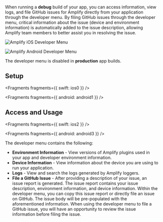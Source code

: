 When running a **debug** build of your app, you can access information, view logs, and file GitHub issues for Amplify directly from your application through the developer menu. By filing GitHub issues through the developer menu, critical information about the issue (device and environment information) is automatically added to the issue description, allowing Amplify team members to better assist you in resolving the issue.

<FilterContent platform="ios">

![Amplify iOS Developer Menu](/images/debugging/iosDevMenu.png)

</FilterContent>

<FilterContent platform="android">

![Amplify Android Developer Menu](/images/debugging/androidDevMenu.png)

</FilterContent>

<Callout warning>

The developer menu is disabled in **production** app builds.

</Callout>

## Setup


<Fragments fragments={{ swift: ios0 }} />


<Fragments fragments={{ android: android1 }} />

## Access and Usage


<Fragments fragments={{ swift: ios2 }} />


<Fragments fragments={{ android: android3 }} />

The developer menu contains the following:

- **Environment Information** - View versions of Amplify plugins used in your app and developer environment information.
- **Device Information** - View information about the device you are using to run your application.
- **Logs** - View and search the logs generated by Amplify loggers.
- **File a GitHub Issue** - After providing a description of your issue, an issue report is generated. The issue report contains your issue description, environment information, and device information. Within the developer menu, you can copy this issue report or directly file an issue on GitHub. The issue body will be pre-populated with the aforementioned information. When using the developer menu to file a GitHub issue, you will have an opportunity to review the issue information before filing the issue.
